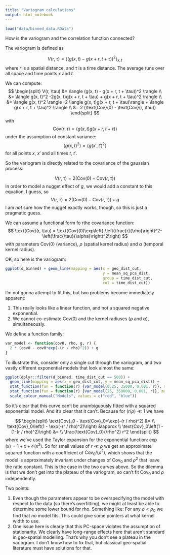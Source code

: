 ```yaml
---
title: "Variogram calculations"
output: html_notebook
---
```


```r
load("data/binned_data.RData")
```


How is the variogram and the correlation function connected?

The variogram is defined as

$$
V(r, \tau) = \langle(g(x, t) - g(x + r, t + \tau))^2   \rangle_{x,t}
$$
where $r$ is a spatial distance, and $\tau$ is a time distance. The average runs over all space and time points $x$ and $t$. 

We can compute:
$$
\begin{split}
V(r, \tau) &= \langle (g(x, t) - g(x + r, t + \tau))^2   \rangle \\
           &= \langle g(x, t)^2 -2g(x, t)g(x + r, t + \tau) + g(x + r, t + \tau)^2   \rangle \\
           &= \langle g(x, t)^2 \rangle -2 \langle g(x, t)g(x + r, t + \tau)\rangle + \langle g(x + r, t + \tau)^2 \rangle \\
           &= 2 (\text{Cov}(0) - \text{Cov}(r, \tau))
\end{split}
$$
with
$$
\text{Cov}(r, \tau) = \langle g(x, t)g(x + r, t + \tau)\rangle
$$
under the assumption of constant variance:
$$
\langle g(x, t)^2 \rangle = \langle g(x', t')^2 \rangle
$$
for all points $x$, $x'$ and all times $t$, $t'$.

So the variogram is directly related to the covariance of the gaussian process:

$$
V(r, \tau) = 2 (\text{Cov}(0) - \text{Cov}(r, \tau))
$$
In order to model a nugget effect of $g$, we would add a constant to this equation, I guess, so 
$$
V(r, \tau) = 2 (\text{Cov}(0) - \text{Cov}(r, \tau)) + g
$$
I am _not_ sure how the nugget exactly works, though, so this is just a pragmatic guess.

We can assume a functional form fo rthe covariance function:
$$
\text{Cov}(r, \tau) = \text{Cov}(0)\exp\left(-\left(\frac{r}{\rho}\right)^2-\left(\frac{\tau}{\alpha}\right)^2\right)
$$
with parameters $\text{Cov}(0)$ (variance), $\rho$ (spatial kernel radius) and $\alpha$ (temporal kernel radius).

OK, so here is the variogram:

```r
ggplot(d_binned) + geom_line(mapping = aes(x = geo_dist_cut,
                                           y = mean_sq_pca_dist,
                                           group = time_dist_cut,
                                           col = time_dist_cut))
```

I'm not gonna attempt to fit this, but two problems become immediately apparent:

1. This really looks like a linear function, and not a squared negative exponential.
2. We cannot co-estimate $\text{Cov}(0)$ and the kernel radiuses ($\rho$ and $\alpha$), simultaneously.

We define a function family:

```r
var_model <- function(cov0, rho, g, r) {
  2 * (cov0 - cov0*exp(-(r / rho)^2)) + g
}
```


To illustrate this, consider only a single cut through the variogram, and two vastly different exponential models that look almost the same:

```R
ggplot(dplyr::filter(d_binned, time_dist_cut == 500)) +
  geom_line(mapping = aes(x = geo_dist_cut, y = mean_sq_pca_dist)) +
  stat_function(fun = function(r) {var_model(0.25, 35000, 0.001, r)}, mapping = aes(col="Cov0=0.25, rho=35000")) + 
  stat_function(fun = function(r) {var_model(25, 350000, 0.001, r)}, mapping = aes(col="Cov0=25, rho=350000")) +
  scale_colour_manual("Models", values = c("red", "blue"))
```

So it's clear that this curve can't be unambiguously fitted with a squared exponential model. And it's clear that it can't. Because for $(r/\rho)\ll 1$ we have

$$
\begin{split}
  \text{Cov}_0 - \text{Cov}_0*\exp(-(r / rho)^2) &= \\
  \text{Cov}_0\left(1 - \exp(-(r / rho)^2)\right) &\approx \\
  \text{Cov}_0\left(1 - (1-(r / rho)^2)\right) &= \\
  \frac{\text{Cov}_0}{\rho^2} r^2
\end{split}
$$
where we've used the Taylor expansion for the exponential function: $\exp(x)=1+x+\mathcal{O}(x^2)$. So for small values of $r\ll \rho$ we get an approximate squared function with a coefficient of $\text{Cov}_0/(\rho^2)$, which shows that the model is approximately invariant under changes of $\text{Cov}_0$ and $\rho^2$ that leave the ratio constant. This is the case in the two curves above. So the dilemma is that we don't get into the plateau of the variogram, so can't fit $\text{Cov}_0$ and $\rho$ independently. 

Two points:

1. Even though the parameters appear to be overspecifying the model with respect to the data (so there's overfitting), we might at least be able to determine some lower bound for rho. Something like: For any $\rho<\rho_0$ we find that _no_ model fits. This could give some pointers at what kernel width to use.
2. One issue here is clearly that this PC-space violates the assumption of stationarity. We clearly have long-range effects here that aren't standard in geo-spatial modelling. That's why you don't see a plateau in the variogram. I don't know how to fix that, but classical geo-spatial literature must have solutions for that.




